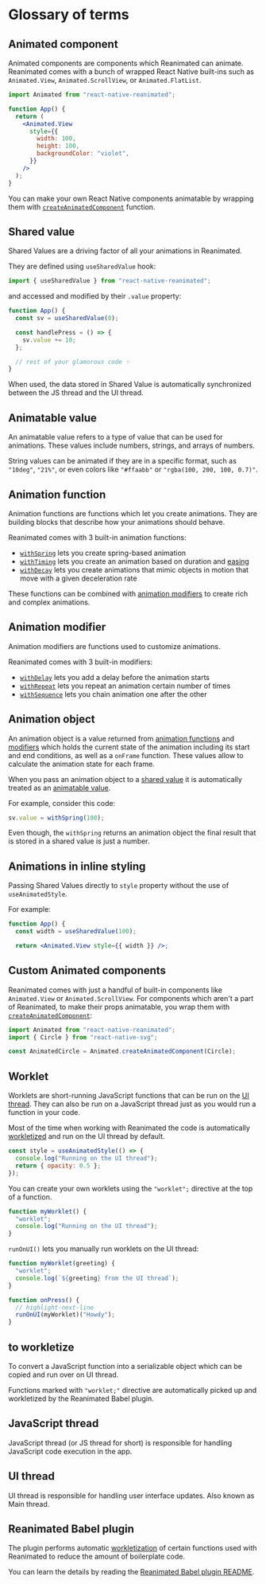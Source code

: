 # Glossary of terms

## Animated component

Animated components are components which Reanimated can animate. Reanimated comes with a bunch of wrapped React Native built-ins such as `Animated.View`, `Animated.ScrollView`, or `Animated.FlatList`.

```jsx
import Animated from "react-native-reanimated";

function App() {
  return (
    <Animated.View
      style={{
        width: 100,
        height: 100,
        backgroundColor: "violet",
      }}
    />
  );
}
```

You can make your own React Native components animatable by wrapping them with [`createAnimatedComponent`](docs/core/createAnimatedComponent) function.

## Shared value

Shared Values are a driving factor of all your animations in Reanimated.

They are defined using `useSharedValue` hook:

```javascript
import { useSharedValue } from "react-native-reanimated";
```

and accessed and modified by their `.value` property:

```javascript {2,5}
function App() {
  const sv = useSharedValue(0);

  const handlePress = () => {
    sv.value += 10;
  };

  // rest of your glamorous code ✨
}
```

When used, the data stored in Shared Value is automatically synchronized between the JS thread and the UI thread.

## Animatable value

An animatable value refers to a type of value that can be used for animations. These values include numbers, strings, and arrays of numbers.

String values can be animated if they are in a specific format, such as `"10deg"`, `"21%"`, or even colors like `"#ffaabb"` or `"rgba(100, 200, 100, 0.7)"`.

## Animation function

Animation functions are functions which let you create animations. They are building blocks that describe how your animations should behave.

Reanimated comes with 3 built-in animation functions:

- [`withSpring`](/docs/animations/with-spring) lets you create spring-based animation
- [`withTiming`](/docs/animations/with-timing) lets you create an animation based on duration and [easing](https://easings.net/)
- [`withDecay`](/docs/animations/with-decay) lets you create animations that mimic objects in motion that move with a given deceleration rate

These functions can be combined with [animation modifiers](docs/fundamentals/glossary#animation-modifier) to create rich and complex animations.

## Animation modifier

Animation modifiers are functions used to customize animations.

Reanimated comes with 3 built-in modifiers:

- [`withDelay`](/docs/animations/with-delay) lets you add a delay before the animation starts
- [`withRepeat`](/docs/animations/with-repeat) lets you repeat an animation certain number of times
- [`withSequence`](/docs/animations/with-sequence) lets you chain animation one after the other

## Animation object

An animation object is a value returned from [animation functions](/docs/fundamentals/glossary#animation-function) and [modifiers](/docs/fundamentals/glossary#animation-modifier) which holds the current state of the animation including its start and end conditions, as well as a `onFrame` function. These values allow to calculate the animation state for each frame.

When you pass an animation object to a [shared value](docs/fundamentals/glossary#shared-value) it is automatically treated as an [animatable value](/docs/fundamentals/glossary#animatable-value).

For example, consider this code:

```javascript
sv.value = withSpring(100);
```

Even though, the `withSpring` returns an animation object the final result that is stored in a shared value is just a number.

## Animations in inline styling

Passing Shared Values directly to `style` property without the use of `useAnimatedStyle`.

For example:

```jsx
function App() {
  const width = useSharedValue(100);

  return <Animated.View style={{ width }} />;
```

## Custom Animated components

Reanimated comes with just a handful of built-in components like `Animated.View` or `Animated.ScrollView`. For components which aren't a part of Reanimated, to make their props animatable, you wrap them with [`createAnimatedComponent`](/docs/core/createAnimatedComponent):

```jsx
import Animated from "react-native-reanimated";
import { Circle } from "react-native-svg";

const AnimatedCircle = Animated.createAnimatedComponent(Circle);
```

## Worklet

Worklets are short-running JavaScript functions that can be run on the [UI thread](/docs/fundamentals/glossary#ui-thread). They can also be run on a JavaScript thread just as you would run a function in your code.

Most of the time when working with Reanimated the code is automatically [workletized](/docs/fundamentals/glossary#to-workletize) and run on the UI thread by default.

```javascript
const style = useAnimatedStyle(() => {
  console.log("Running on the UI thread");
  return { opacity: 0.5 };
});
```

You can create your own worklets using the `"worklet";` directive at the top of a function.

```javascript
function myWorklet() {
  "worklet";
  console.log("Running on the UI thread");
}
```

`runOnUI()` lets you manually run worklets on the UI thread:

```javascript
function myWorklet(greeting) {
  "worklet";
  console.log(`${greeting} from the UI thread`);
}

function onPress() {
  // highlight-next-line
  runOnUI(myWorklet)("Howdy");
}
```

## to workletize

To convert a JavaScript function into a serializable object which can be copied and run over on UI thread.

Functions marked with `"worklet;"` directive are automatically picked up and workletized by the Reanimated Babel plugin.

## JavaScript thread

JavaScript thread (or JS thread for short) is responsible for handling JavaScript code execution in the app.

## UI thread

UI thread is responsible for handling user interface updates. Also known as Main thread.

## Reanimated Babel plugin

The plugin performs automatic [workletization](/docs/fundamentals/glossary#to-workletize) of certain functions used with Reanimated to reduce the amount of boilerplate code.

You can learn the details by reading the [Reanimated Babel plugin README](https://github.com/software-mansion/react-native-reanimated/blob/main/plugin/README.md).
